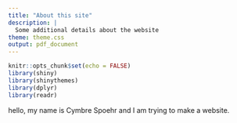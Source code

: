 ```yaml
---
title: "About this site"
description: |
  Some additional details about the website
theme: theme.css
output: pdf_document
---
```


```r
knitr::opts_chunk$set(echo = FALSE)
library(shiny)
library(shinythemes)
library(dplyr)
library(readr)
```

hello, my name is Cymbre Spoehr and I am trying to make a website.